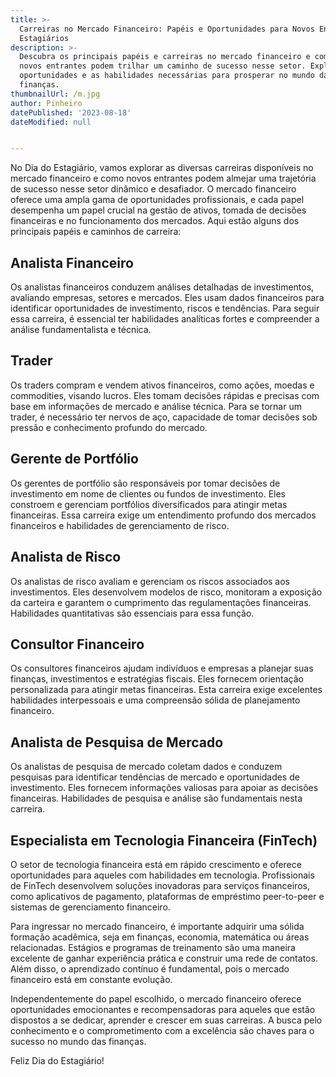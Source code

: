 ```yaml
---
title: >-
  Carreiras no Mercado Financeiro: Papéis e Oportunidades para Novos Entrantes e
  Estagiários
description: >-
  Descubra os principais papéis e carreiras no mercado financeiro e como os
  novos entrantes podem trilhar um caminho de sucesso nesse setor. Explore as
  oportunidades e as habilidades necessárias para prosperar no mundo das
  finanças.
thumbnailUrl: /m.jpg
author: Pinheiro
datePublished: '2023-08-18'
dateModified: null


---
```


No Dia do Estagiário, vamos explorar as diversas carreiras disponíveis no mercado financeiro e como novos entrantes podem almejar uma trajetória de sucesso nesse setor dinâmico e desafiador. O mercado financeiro oferece uma ampla gama de oportunidades profissionais, e cada papel desempenha um papel crucial na gestão de ativos, tomada de decisões financeiras e no funcionamento dos mercados. Aqui estão alguns dos principais papéis e caminhos de carreira:

## Analista Financeiro

Os analistas financeiros conduzem análises detalhadas de investimentos, avaliando empresas, setores e mercados. Eles usam dados financeiros para identificar oportunidades de investimento, riscos e tendências. Para seguir essa carreira, é essencial ter habilidades analíticas fortes e compreender a análise fundamentalista e técnica.

## Trader

Os traders compram e vendem ativos financeiros, como ações, moedas e commodities, visando lucros. Eles tomam decisões rápidas e precisas com base em informações de mercado e análise técnica. Para se tornar um trader, é necessário ter nervos de aço, capacidade de tomar decisões sob pressão e conhecimento profundo do mercado.

## Gerente de Portfólio

Os gerentes de portfólio são responsáveis por tomar decisões de investimento em nome de clientes ou fundos de investimento. Eles constroem e gerenciam portfólios diversificados para atingir metas financeiras. Essa carreira exige um entendimento profundo dos mercados financeiros e habilidades de gerenciamento de risco.

## Analista de Risco

Os analistas de risco avaliam e gerenciam os riscos associados aos investimentos. Eles desenvolvem modelos de risco, monitoram a exposição da carteira e garantem o cumprimento das regulamentações financeiras. Habilidades quantitativas são essenciais para essa função.

## Consultor Financeiro

Os consultores financeiros ajudam indivíduos e empresas a planejar suas finanças, investimentos e estratégias fiscais. Eles fornecem orientação personalizada para atingir metas financeiras. Esta carreira exige excelentes habilidades interpessoais e uma compreensão sólida de planejamento financeiro.

## Analista de Pesquisa de Mercado

Os analistas de pesquisa de mercado coletam dados e conduzem pesquisas para identificar tendências de mercado e oportunidades de investimento. Eles fornecem informações valiosas para apoiar as decisões financeiras. Habilidades de pesquisa e análise são fundamentais nesta carreira.

## Especialista em Tecnologia Financeira (FinTech)

O setor de tecnologia financeira está em rápido crescimento e oferece oportunidades para aqueles com habilidades em tecnologia. Profissionais de FinTech desenvolvem soluções inovadoras para serviços financeiros, como aplicativos de pagamento, plataformas de empréstimo peer-to-peer e sistemas de gerenciamento financeiro.

Para ingressar no mercado financeiro, é importante adquirir uma sólida formação acadêmica, seja em finanças, economia, matemática ou áreas relacionadas. Estágios e programas de treinamento são uma maneira excelente de ganhar experiência prática e construir uma rede de contatos. Além disso, o aprendizado contínuo é fundamental, pois o mercado financeiro está em constante evolução.

Independentemente do papel escolhido, o mercado financeiro oferece oportunidades emocionantes e recompensadoras para aqueles que estão dispostos a se dedicar, aprender e crescer em suas carreiras. A busca pelo conhecimento e o comprometimento com a excelência são chaves para o sucesso no mundo das finanças.

Feliz Dia do Estagiário!
